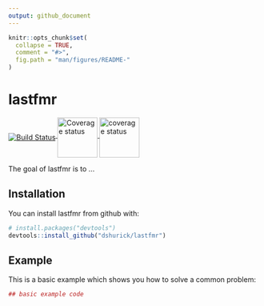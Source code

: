 ```yaml
---
output: github_document
---
```


<!-- README.md is generated from README.Rmd. Please edit that file -->

```r
knitr::opts_chunk$set(
  collapse = TRUE,
  comment = "#>",
  fig.path = "man/figures/README-"
)
```
# lastfmr

<!--html_preserve-->
<a href="https://travis-ci.org/dshurick/lastfmr">
  <img src="https://travis-ci.org/dshurick/lastfmr.svg?branch=feature%2Fuser" alt="Build Status" align="middle">
</a>
<a href="https://codecov.io/github/dshurick/lastfmr?branch=feature/user">
  <img src="https://codecov.io/gh/dshurick/lastfmr/branch/feature/user/graph/badge.svg" alt="Coverage status" style="width: 80px; height: 80px" align="middle">
</a>
<a href="https://codecov.io/gh/dshurick/lastfmr/branch/feature%2Fuser">
  <img src="https://codecov.io/gh/dshurick/lastfmr/branch/feature%2Fuser/graphs/sunburst.svg" alt="coverage status" style="width: 80px; height: 80px" align="middle">
</a>
<!--/html_preserve-->

The goal of lastfmr is to ...

## Installation

You can install lastfmr from github with:

```r
# install.packages("devtools")
devtools::install_github("dshurick/lastfmr")
```

## Example

This is a basic example which shows you how to solve a common problem:

```r
## basic example code
```
